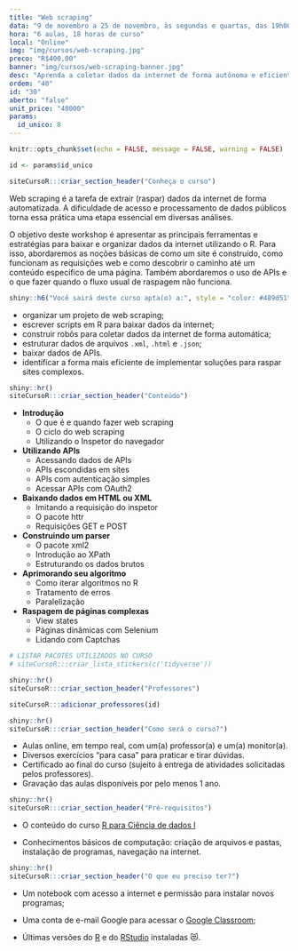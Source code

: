 ```yaml
---
title: "Web scraping"
data: "9 de novembro a 25 de novembro, às segundas e quartas, das 19h00 às 22h00"
hora: "6 aulas, 18 horas de curso"
local: "Online"
img: "img/cursos/web-scraping.jpg"
preco: "R$400,00"
banner: "img/cursos/web-scraping-banner.jpg"
desc: "Aprenda a coletar dados da internet de forma autônoma e eficiente utilizando o R."
ordem: "40"
id: "30"
aberto: "false"
unit_price: "40000"
params:
  id_unico: 8
---
```



```r
knitr::opts_chunk$set(echo = FALSE, message = FALSE, warning = FALSE)

id <- params$id_unico
```

```r
siteCursoR:::criar_section_header("Conheça o curso")
```

Web scraping é a tarefa de extrair (raspar) dados da internet de forma automatizada. A dificuldade de acesso e processamento de dados públicos torna essa prática uma etapa essencial em diversas análises.

O objetivo deste workshop é apresentar as principais ferramentas e estratégias para baixar e organizar dados da internet utilizando o R. Para isso, abordaremos as noções básicas de como um site é construído, como funcionam as requisições web e como descobrir o caminho até um conteúdo específico de uma página. Também abordaremos o uso de APIs e o que fazer quando o fluxo usual de raspagem não funciona.

```r
shiny::h6("Você sairá deste curso apta(o) a:", style = "color: #489d51")
```


::: {.voce-saira}
- organizar um projeto de web scraping;
- escrever scripts em R para baixar dados da internet;
- construir robôs para coletar dados da internet de forma automática;
- estruturar dados de arquivos `.xml`, `.html` e `.json`;
- baixar dados de APIs.
- identificar a forma mais eficiente de implementar soluções para raspar sites complexos.
:::


```r
shiny::hr()
siteCursoR:::criar_section_header("Conteúdo")
```

::: {.row}

:::: {.column-esq}
- **Introdução**
  - O que é e quando fazer web scraping
  - O ciclo do web scraping
  - Utilizando o Inspetor do navegador
- **Utilizando APIs**
  - Acessando dados de APIs
  - APIs escondidas em sites
  - APIs com autenticação simples
  - Acessar APIs com OAuth2
- **Baixando dados em HTML ou XML**
  - Imitando a requisição do inspetor
  - O pacote httr
  - Requisições GET e POST
- **Construindo um parser**
  - O pacote xml2
  - Introdução ao XPath
  - Estruturando os dados brutos
- **Aprimorando seu algoritmo**
  - Como iterar algoritmos no R
  - Tratamento de erros
  - Paralelização
- **Raspagem de páginas complexas**
  - View states
  - Páginas dinâmicas com Selenium
  - Lidando com Captchas
::::

:::: {.column-dir}

::::: {.row .justify-content-center}
```r
# LISTAR PACOTES UTILIZADOS NO CURSO
# siteCursoR:::criar_lista_stickers(c('tidyverse'))
```
:::::

:::: 

:::

```r
shiny::hr()
siteCursoR:::criar_section_header("Professores")
```

```r
siteCursoR:::adicionar_professores(id)
```

```r
shiny::hr()
siteCursoR:::criar_section_header("Como será o curso?")
```

- Aulas online, em tempo real, com um(a) professor(a) e um(a) monitor(a). 
- Diversos exercícios "para casa" para praticar e tirar dúvidas.
- Certificado ao final do curso (sujeito à entrega de atividades solicitadas pelos professores).
- Gravação das aulas disponíveis por pelo menos 1 ano.

```r
shiny::hr()
siteCursoR:::criar_section_header("Pré-requisitos") 
```

- O conteúdo do curso [R para Ciência de dados I](https://www.curso-r.com/cursos/r4ds-1)

- Conhecimentos básicos de computação: criação de arquivos e pastas, instalação de programas, navegação na internet.

```r
shiny::hr()
siteCursoR:::criar_section_header("O que eu preciso ter?")
```

- Um notebook com acesso a internet e permissão para instalar novos programas;

- Uma conta de e-mail Google para acessar o [Google Classroom](https://classroom.google.com/);

-  Últimas versões do [R](https://cran.r-project.org/) e do [RStudio](https://www.rstudio.com/products/rstudio/download/) instaladas &#128571;.
